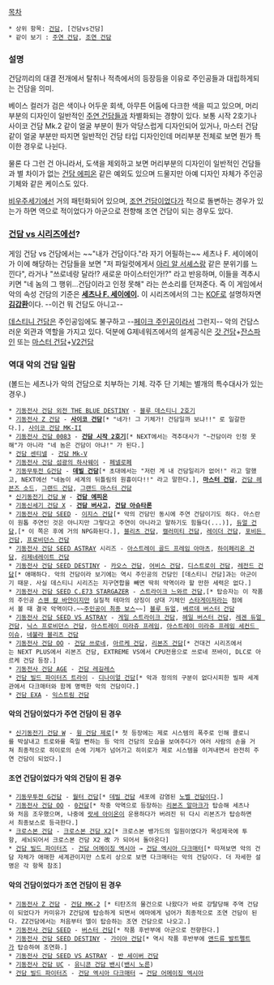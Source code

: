 [[목차]]
 * 상위 항목: [[건담]], [건담vs건담]
 * 같이 보기 : [[주연 건담]], [[조연 건담]]
=== 설명 ===
건담끼리의 대결 전개에서 탈취나 적측에서의 등장등을 이유로 주인공들과 대립하게되는 건담을 의미.

베이스 컬러가 검은 색이나 어두운 회색, 아무튼 어둠에 다크한 색을 띠고 있으며, 머리 부분의 디자인이 일반적인 [[주연 건담]]들과 차별화되는 경향이 있다.
보통 시작 2호기나 사이코 건담 Mk.2 같이 얼굴 부분이 뭔가 악당스럽게 디자인되어 있거나, 마스터 건담 같이 얼굴 부분만 따지면 일반적인 건담 타입 디자인인데 머리부분 전체로 보면 뭔가 특이한 경우로 나뉜다.

물론 다 그런 건 아니라서, 도색을 제외하고 보면 머리부분의 디자인이 일반적인 건담들과 별 차이가 없는 [[건담 에피온]] 같은 예외도 있으며 드물지만 아예 디자인 자체가 주인공 기체와 같은 케이스도 있다. 

[[비우주세기]]에선 거의 패턴화되어 있으며, [[조연 건담]]이었다가 적으로 돌변하는 경우가 있는가 하면 역으로 적이었다가 아군으로 전향해 조연 건담이 되는 경우도 있다.  

=== [[건담 vs 시리즈]]에선? ===
게임 건담 vs 건담에서는 ~~"내가 건담이다."라 자기 어필하는~~ 세츠나 F. 세이에이가 이에 해당하는 건담들을 보면 "저 파일럿에게서 [[아리 알 서셰스]]랑 같은 분위기를 느낀다", 라거나 "쓰로네랑 달라!? 새로운 마이스터인가!?" 라고 반응하며, 이들을 격추시키면 "네 놈의 그 행위...건담이라고 인정 못해" 라는 쓴소리를 던져준다. 
즉 이 게임에서 악의 속성 건담의 기준은 '''[[세츠나 F. 세이에이]].''' 이 시리즈에서의 그는 [[KOF]]로 설명하자면 '''[[김갑환]]'''이다. --이건 뭐 건담도 아니고--

[[데스티니 건담]]은 주인공임에도 불구하고 --[[페이크 주인공]]이라서 그런지-- 악의 건담스러운 외관과 역할을 가지고 있다. 덕분에 G제네워즈에서의 설계공식은 [[갓 건담]]+[[잔스파인]] 또는 [[마스터 건담]]+[[V2건담]]
=== 역대 악의 건담 일람 ===
(볼드는 세츠나가 악의 건담으로 치부하는 기체. 각주 단 기체는 별개의 특수대사가 있는 경우.)

 * [[기동전사 건담 외전 THE BLUE DESTINY]] - [[블루 데스티니 2호기]]
 * [[기동전사 Z 건담]] - '''[[사이코 건담]]'''[* "네가! 그 기체가! 건담일까 보냐!!" 로 일갈한다.], [[사이코 건담 MK-II]]
 * [[기동전사 건담 0083]] - '''[[건담 시작 2호기]]'''[* NEXT에서는 격추대사가 "~건담이라 인정 못해"가 아니라 "네 놈은 건담이 아냐!" 가 된다.]
 * [[건담 센티넬]] - [[건담 Mk-V]]
 * [[기동전사 건담 섬광의 하사웨이]] - [[페넬로페]]
 * [[기동무투전 G건담]] - '''[[데빌 건담]]'''[* 초대에서는 "저런 게 내 건담일리가 없어!" 라고 말했고, NEXT에선 "네놈이 세계의 뒤틀림의 원흉이다!!" 라고 말한다.], '''[[마스터 건담]]''', [[건담 헤븐즈 소드]], [[그랜드 건담]], [[그랜드 마스터 건담]]
 * [[신기동전기 건담 W]] - '''[[건담 에피온]]'''
 * [[기동신세기 건담 X]] - '''[[건담 버사고]], [[건담 아슈타론]]'''
 * [[기동전사 건담 SEED]] - [[이지스 건담]][* 악의 건담인 동시에 주연 건담이기도 하다. 아스란이 원톱 주연인 것은 아니지만 그렇다고 주연이 아니라고 말하기도 힘들다(...)], [[듀얼 건담]],[* 이 쪽은 후에 거의 NPG화된다.], [[블리츠 건담]], [[캘러미티 건담]], [[레이더 건담]], [[포비든 건담]], [[프로비던스 건담]]
 * [[기동전사 건담 SEED ASTRAY]] 시리즈 - [[아스트레이 골드 프레임 아마츠]], [[하이페리온 건담]], [[리제네레이트 건담]]
 * [[기동전사 건담 SEED DESTINY]] - [[카오스 건담]], [[어비스 건담]], [[디스트로이 건담]], [[레전드 건담]][* 애매하다. 악의 건담이라 보기에는 역시 주인공의 건담인 [데스티니 건담]과는 아군이기 때문. 사실 데스티니 시리즈는 지구연합을 빼면 딱히 악역이라 할 만한 세력은 없다.]
 * [[기동전사 건담 SEED C.E73 STARGAZER]] - [[스트라이크 느와르 건담]],[* 탑승자는 이 작품의 주인공 [[스웬 칼 바얀]]이지만 실질적 테마의 상징이 상대 기체인 [[스타게이저]]라는 점에서 볼 때 결국 악역이다.~~[[주인공이 최종 보스]]~~] [[블루 듀얼]], [[베르데 버스터 건담]]
 * [[기동전사 건담 SEED VS ASTRAY]] - [[게일 스트라이크 건담]], [[헤일 버스터 건담]], [[레겐 듀얼 건담]], [[닉스 프로비던스 건담]], [[아스트레이 미라쥬 프레임]], [[아스트레이 미라쥬 프레임 세컨드 이슈]], [[네불라 블리츠 건담]] 
 * [[기동전사 건담 OO]] - [[건담 쓰로네]], [[아르케 건담]], [[리본즈 건담]][* 건대건 시리즈에서는 NEXT PLUS에서 리본즈 건담, EXTREME VS에서 CPU전용으로 쓰로네 쯔바이, DLC로 아르케 건담 등장.]
 * [[기동전사 건담 AGE]] - [[건담 레길레스]]
 * [[건담 빌드 파이터즈 트라이]] - [[디나이얼 건담]][* 악과 정의의 구분이 없다시피한 빌파 세계관에서 다크매터와 함께 명백한 악의 건담이다.]
 * [[건담 EXA]] - [[익스트림 건담]]

==== 악의 건담이었다가 주연 건담이 된 경우 ====
 * [[신기동전기 건담 W]] - [[윙 건담 제로]][* 첫 등장에는 제로 시스템의 폭주로 인해 콜로니를 박살내고 트로와를 죽일 뻔하는 등 악의 건담의 모습을 보여주다가 여러 사람의 손을 거쳐 최종적으로 히이로의 손에 기체가 넘어가고 히이로가 제로 시스템을 이겨내면서 완전히 주연 건담이 되었다.]

==== 조연 건담이었다가 악의 건담이 된 경우 ====
 * [[기동무투전 G건담]] - [[월터 건담]][* [[데빌 건담]] 세포에 감염된 [[노벨 건담]]이다.]
 * [[기동전사 건담 OO]] - [[0건담]][* 작중 악역으로 등장하는 [[리본즈 알마크]]가 탑승해 세츠나와 처음 조우했으며, 나중에 [[랏세 아이온]]이 운용하다가 버려진 뒤 다시 리본즈가 탑승하면서 최종보스로 등극한다.] 
 * [[크로스본 건담]] - [[크로스본 건담 X2]][* 크로스본 뱅가드의 일원이였다가 목성제국에 투항, 세뇌되어서 크로스본 건담 X2 改 가 되어서 돌아온다]
 * [[건담 빌드 파이터즈]] - [[건담 어메이징 엑시아]] → [[건담 엑시아 다크매터]][* 따져보면 악의 건담 자체가 애매한 세계관이지만 스토리 상으로 보면 다크매터는 악의 건담이다. 더 자세한 설명은 각 항목 참조]
==== 악의 건담이었다가 조연 건담이 된 경우 ====
 * [[기동전사 Z 건담]] - [[건담 MK-2]] [* 티탄즈의 물건으로 나왔다가 바로 강탈당해 주역 건담이 되었다가 카미유가 Z건담에 탑승하게 되면서 에마에게 넘어가 최종적으로 조연 건담이 된다. ZZ건담에서는 처음부터 엘이 탑승하는 조연 건담으로 나오고.]
 * [[기동전사 건담 SEED]] - [[버스터 건담]][* 작품 후반부에 아군으로 전향한다.]
 * [[기동전사 건담 SEED DESTINY]] - [[가이아 건담]][* 역시 작품 후반부에 [[앤드류 발트펠트]]가 탑승하여 조연화.]
 * [[기동전사 건담 SEED VS ASTRAY]] - [[반 세이버 건담]]
 * [[기동전사 건담 UC]] - [[유니콘 건담 밴시]]([[밴시 노른]])
 * [[건담 빌드 파이터즈]] - [[건담 엑시아 다크매터]] → [[건담 어메이징 엑시아]]
